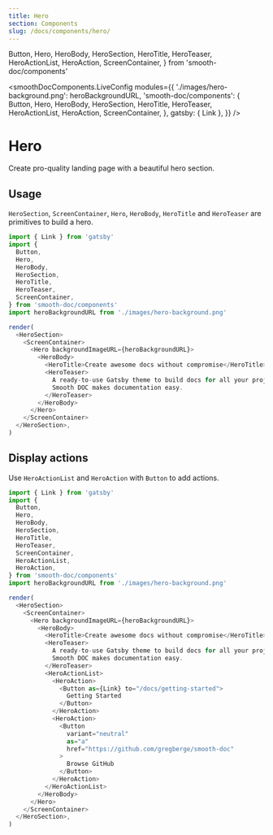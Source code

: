 ```yaml
---
title: Hero
section: Components
slug: /docs/components/hero/
---
```


  Button,
  Hero,
  HeroBody,
  HeroSection,
  HeroTitle,
  HeroTeaser,
  HeroActionList,
  HeroAction,
  ScreenContainer,
} from 'smooth-doc/components'

<smoothDocComponents.LiveConfig
  modules={{
    './images/hero-background.png': heroBackgroundURL,
    'smooth-doc/components': {
      Button,
      Hero,
      HeroBody,
      HeroSection,
      HeroTitle,
      HeroTeaser,
      HeroActionList,
      HeroAction,
      ScreenContainer,
    },
    gatsby: { Link },
  }}
/>

# Hero

Create pro-quality landing page with a beautiful hero section.

<carbon-ad />

## Usage

`HeroSection`, `ScreenContainer`, `Hero`, `HeroBody`, `HeroTitle` and `HeroTeaser` are primitives to build a hero.

```js live noInline
import { Link } from 'gatsby'
import {
  Button,
  Hero,
  HeroBody,
  HeroSection,
  HeroTitle,
  HeroTeaser,
  ScreenContainer,
} from 'smooth-doc/components'
import heroBackgroundURL from './images/hero-background.png'

render(
  <HeroSection>
    <ScreenContainer>
      <Hero backgroundImageURL={heroBackgroundURL}>
        <HeroBody>
          <HeroTitle>Create awesome docs without compromise</HeroTitle>
          <HeroTeaser>
            A ready-to-use Gatsby theme to build docs for all your projects.
            Smooth DOC makes documentation easy.
          </HeroTeaser>
        </HeroBody>
      </Hero>
    </ScreenContainer>
  </HeroSection>,
)
```

## Display actions

Use `HeroActionList` and `HeroAction` with `Button` to add actions.

```js live noInline
import { Link } from 'gatsby'
import {
  Button,
  Hero,
  HeroBody,
  HeroSection,
  HeroTitle,
  HeroTeaser,
  ScreenContainer,
  HeroActionList,
  HeroAction,
} from 'smooth-doc/components'
import heroBackgroundURL from './images/hero-background.png'

render(
  <HeroSection>
    <ScreenContainer>
      <Hero backgroundImageURL={heroBackgroundURL}>
        <HeroBody>
          <HeroTitle>Create awesome docs without compromise</HeroTitle>
          <HeroTeaser>
            A ready-to-use Gatsby theme to build docs for all your projects.
            Smooth DOC makes documentation easy.
          </HeroTeaser>
          <HeroActionList>
            <HeroAction>
              <Button as={Link} to="/docs/getting-started">
                Getting Started
              </Button>
            </HeroAction>
            <HeroAction>
              <Button
                variant="neutral"
                as="a"
                href="https://github.com/gregberge/smooth-doc"
              >
                Browse GitHub
              </Button>
            </HeroAction>
          </HeroActionList>
        </HeroBody>
      </Hero>
    </ScreenContainer>
  </HeroSection>,
)
```
